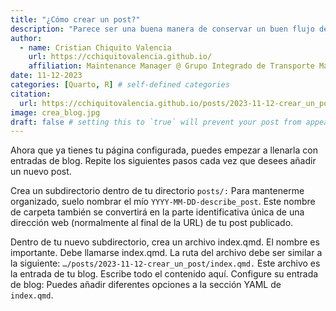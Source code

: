 ```yaml
---
title: "¿Cómo crear un post?"
description: "Parece ser una buena manera de conservar un buen flujo de trabajo"
author:
  - name: Cristian Chiquito Valencia
    url: https://cchiquitovalencia.github.io/
    affiliation: Maintenance Manager @ Grupo Integrado de Transporte Masivo S.A.
date: 11-12-2023
categories: [Quarto, R] # self-defined categories
citation: 
  url: https://cchiquitovalencia.github.io/posts/2023-11-12-crear_un_post/ 
image: crea_blog.jpg
draft: false # setting this to `true` will prevent your post from appearing on your listing page until you're ready!
---
```


Ahora que ya tienes tu página configurada, puedes empezar a llenarla con entradas de blog. Repite los siguientes pasos cada vez que desees añadir un nuevo post.

Crea un subdirectorio dentro de tu directorio `posts/:` Para mantenerme organizado, suelo nombrar el mío `YYYY-MM-DD-describe_post`. Este nombre de carpeta también se convertirá en la parte identificativa única de una dirección web (normalmente al final de la URL) de tu post publicado.

Dentro de tu nuevo subdirectorio, crea un archivo index.qmd. El nombre es importante. Debe llamarse index.qmd. La ruta del archivo debe ser similar a la siguiente: `…/posts/2023-11-12-crear_un_post/index.qmd.` Este archivo es la entrada de tu blog. Escribe todo el contenido aquí. Configure su entrada de blog: Puedes añadir diferentes opciones a la sección YAML de `index.qmd`.
